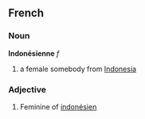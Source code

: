 ==French==
===Noun===
'''Indonésienne''' ''f''

# a female somebody from [[Indonesia]]

===Adjective===

# Feminine of [[indonésien]]
